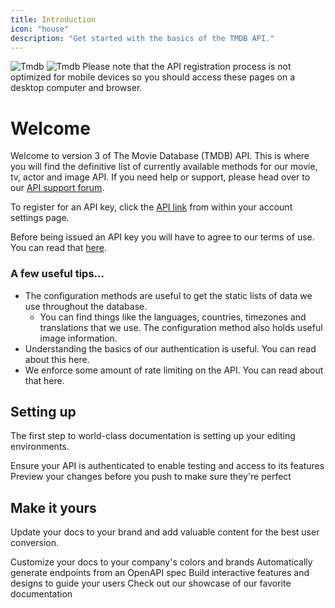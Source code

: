 ```yaml
---
title: Introduction
icon: "house"
description: "Get started with the basics of the TMDB API."
---
```


<img className="block dark:hidden" src="/images/Tmdb.svg" alt="Tmdb" />
<img className="hidden dark:block" src="/images/Tmdb.svg" alt="Tmdb" />

<Note>
  Please note that the API registration process is not optimized for mobile
  devices so you should access these pages on a desktop computer and browser.
</Note>

# Welcome

Welcome to version 3 of The Movie Database (TMDB) API. This is where you will find the definitive list of currently available methods for our movie, tv, actor and image API. If you need help or support, please head over to our [API support forum](https://www.themoviedb.org/talk/category/5047958519c29526b50017d6).

To register for an API key, click the [API link](https://www.themoviedb.org/settings/api) from within your account settings page.

Before being issued an API key you will have to agree to our terms of use. You can read that [here][def].

### A few useful tips...

- The configuration methods are useful to get the static lists of data we use throughout the database.
  - You can find things like the languages, countries, timezones and translations that we use. The configuration method also holds useful image information.
- Understanding the basics of our authentication is useful. You can read about this here.
- We enforce some amount of rate limiting on the API. You can read about that here.

## Setting up

The first step to world-class documentation is setting up your editing environments.

<CardGroup cols={2}>
  <Card title="API Auth" icon="pen-to-square" href="docs/authentication">
    Ensure your API is authenticated to enable testing and access to its
    features
  </Card>
  <Card
    title="Preview Changes"
    icon="image"
    href="https://mintlify.com/docs/development"
  >
    Preview your changes before you push to make sure they're perfect
  </Card>
</CardGroup>

## Make it yours

Update your docs to your brand and add valuable content for the best user conversion.

<CardGroup cols={2}>
  <Card
    title="Customize Style"
    icon="palette"
    href="https://mintlify.com/docs/settings/global"
  >
    Customize your docs to your company's colors and brands
  </Card>
  <Card
    title="Reference APIs"
    icon="code"
    href="https://mintlify.com/docs/api-playground/openapi"
  >
    Automatically generate endpoints from an OpenAPI spec
  </Card>
  <Card
    title="Add Components"
    icon="screwdriver-wrench"
    href="https://mintlify.com/docs/content/components/accordions"
  >
    Build interactive features and designs to guide your users
  </Card>
  <Card
    title="Get Inspiration"
    icon="stars"
    href="https://mintlify.com/customers"
  >
    Check out our showcase of our favorite documentation
  </Card>
</CardGroup>

[def]: https://www.themoviedb.org/api-terms-of-use
